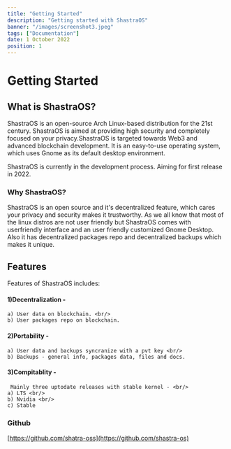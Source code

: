 ```yaml
---
title: "Getting Started"
description: "Getting started with ShastraOS"
banner: "/images/screenshot3.jpeg"
tags: ["Documentation"]
date: 1 October 2022
position: 1
---
```


# Getting Started

## What is ShastraOS?

ShastraOS is an open-source Arch Linux-based distribution for the 21st century. ShastraOS is aimed at providing high security and completely focused on your privacy.ShastraOS is targeted towards Web3 and advanced blockchain development. It is an easy-to-use operating system, which uses Gnome as its default desktop environment.

ShastraOS is currently in the development process. Aiming for first release in 2022.

### Why ShastraOS?

ShastraOS is an open source and it's decentralized 
feature, which cares your privacy and security makes it  trustworthy. As we all know that most of the linux distros are not user friendly but ShastraOS comes with userfriendly interface and an user friendly customized Gnome Desktop.
Also it has decentralized packages repo and decentralized backups which makes it unique.  


## Features
Features of ShastraOS includes: <br/>
#### 1)Decentralization - 
    a) User data on blockchain. <br/>
    b) User packages repo on blockchain.
#### 2)Portability -
    a) User data and backups syncranize with a pvt key <br/>
    b) Backups - general info, packages data, files and docs.
#### 3)Compitablity - 
     Mainly three uptodate releases with stable kernel - <br/>
    a) LTS <br/>
    b) Nvidia <br/>
    c) Stable

### Github

[https://github.com/shatra-oss](https://github.com/shastra-os)
